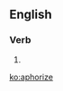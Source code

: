 ==English==

===Verb===
{{en-verb|aphoriz}}

# {{alternative spelling of|aphorise|lang=en}}

[[ko:aphorize]]
